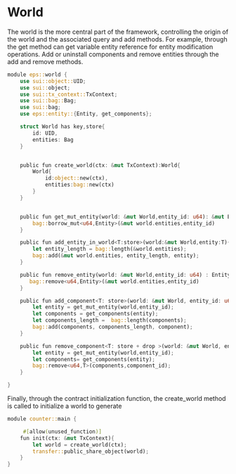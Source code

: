 # World

The world is the more central part of the framework, controlling the origin of the world and the associated query and add methods. For example, through the get method can get variable entity reference for entity modification operations. Add or uninstall components and remove entities through the add and remove methods.

```rust
module eps::world {
    use sui::object::UID;
    use sui::object;
    use sui::tx_context::TxContext;
    use sui::bag::Bag;
    use sui::bag;
    use eps::entity::{Entity, get_components};

    struct World has key,store{
        id: UID,
        entities: Bag
    }


    public fun create_world(ctx: &mut TxContext):World{
        World{
            id:object::new(ctx),
            entities:bag::new(ctx)
        }
    }


    public fun get_mut_entity(world: &mut World,entity_id: u64): &mut Entity {
        bag::borrow_mut<u64,Entity>(&mut world.entities,entity_id)
    }

    public fun add_entity_in_world<T:store>(world:&mut World,entity:T){
        let entity_length = bag::length(&world.entities);
        bag::add(&mut world.entities, entity_length, entity);
    }

    public fun remove_entity(world: &mut World,entity_id: u64) : Entity {
       bag::remove<u64,Entity>(&mut world.entities,entity_id)
    }

    public fun add_component<T: store>(world: &mut World, entity_id: u64,component:T){
        let entity = get_mut_entity(world,entity_id);
        let components = get_components(entity);
        let components_length =  bag::length(components);
        bag::add(components, components_length, component);
    }

    public fun remove_component<T: store + drop >(world: &mut World, entity_id: u64,component_id:u64){
        let entity = get_mut_entity(world,entity_id);
        let components= get_components(entity);
        bag::remove<u64,T>(components,component_id);
    }

}

```
Finally, through the contract initialization function, the create_world method is called to initialize a world to generate

```rust
module counter::main {

     #[allow(unused_function)]
    fun init(ctx: &mut TxContext){
        let world = create_world(ctx);
        transfer::public_share_object(world);
    }
}

```

